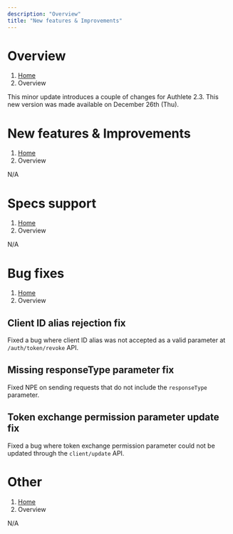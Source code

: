 ```yaml
---
description: "Overview"
title: "New features & Improvements"
---
```




# Overview
1. [Home](https://www.authlete.com/)
3. Overview

This minor update introduces a couple of changes for Authlete 2.3.
This new version was made available on December 26th (Thu).

# New features & Improvements
1. [Home](https://www.authlete.com/)
3. Overview

N/A

# Specs support
1. [Home](https://www.authlete.com/)
3. Overview

N/A

# Bug fixes
1. [Home](https://www.authlete.com/)
3. Overview

## Client ID alias rejection fix

Fixed a bug where client ID alias was not accepted as a valid parameter at `/auth/token/revoke` API.

## Missing responseType parameter fix

Fixed NPE on sending requests that do not include the `responseType` parameter.

## Token exchange permission parameter update fix

Fixed a bug where token exchange permission parameter could not be updated through the `client/update` API.

# Other
1. [Home](https://www.authlete.com/)
3. Overview

N/A
